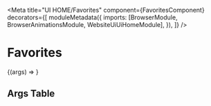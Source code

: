 


<Meta
  title="UI HOME/Favorites"
  component={FavoritesComponent}
  decorators={[
    moduleMetadata({
      imports: [BrowserModule, BrowserAnimationsModule, WebsiteUiUiHomeModule],
    }),
  ]}
/>

# Favorites

<Story height="500px" name="Default">
  {(args) => <drp-favorites {...args} />}
</Story>

## Args Table

<ArgsTable of={FavoritesComponent} />
